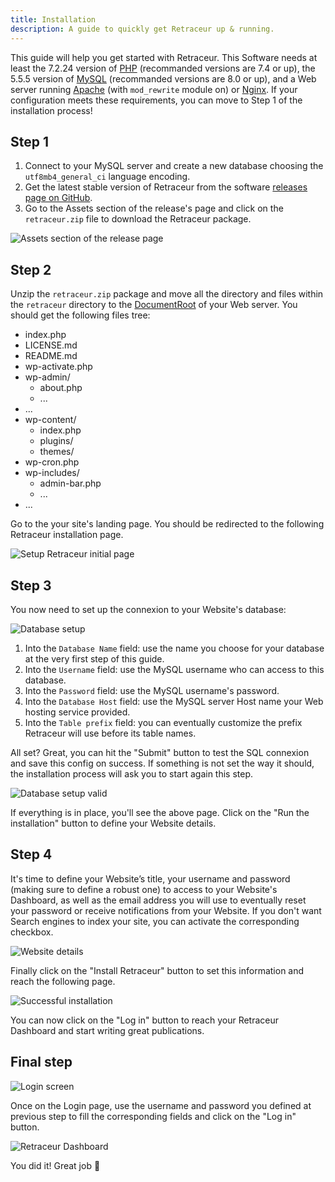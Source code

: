 ```yaml
---
title: Installation
description: A guide to quickly get Retraceur up & running.
---
```



This guide will help you get started with Retraceur. This Software needs at least the 7.2.24 version of [PHP](https://www.php.net/) (recommanded versions are 7.4 or up), the 5.5.5 version of [MySQL](https://www.mysql.com/) (recommanded versions are 8.0 or up), and a Web server running [Apache](https://httpd.apache.org/) (with `mod_rewrite` module on) or [Nginx](https://nginx.org/). If your configuration meets these requirements, you can move to Step 1 of the installation process!

## Step 1

1. Connect to your MySQL server and create a new database choosing the `utf8mb4_general_ci` language encoding.
2. Get the latest stable version of Retraceur from the software [releases page on GitHub](https://github.com/retraceur/coeur/releases).
3. Go to the Assets section of the release's page and click on the `retraceur.zip` file to download the Retraceur package.

![Assets section of the release page](../../../assets/images/install-us-001.png)

## Step 2

Unzip the `retraceur.zip` package and move all the directory and files within the  `retraceur` directory to the [DocumentRoot](https://httpd.apache.org/docs/2.4/en/urlmapping.html#documentroot) of your Web server. You should get the following files tree:

<FileTree>

- index.php
- LICENSE.md
- README.md
- wp-activate.php
- wp-admin/
  - about.php
  - ...
- ...
- wp-content/
  - index.php
  - plugins/
  - themes/
- wp-cron.php
- wp-includes/
  - admin-bar.php
  - ...
- ...

</FileTree>

Go to the your site's landing page. You should be redirected to the following Retraceur installation page.

![Setup Retraceur initial page](../../../assets/images/install-us-002.png)

## Step 3

You now need to set up the connexion to your Website's database:

![Database setup](../../../assets/images/install-us-003.png)

1. Into the `Database Name` field: use the name you choose for your database at the very first step of this guide.
2. Into the `Username` field: use the MySQL username who can access to this database.
3. Into the `Password` field: use the MySQL username's password.
4. Into the `Database Host` field: use the MySQL server Host name your Web hosting service provided.
5. Into the `Table prefix` field: you can eventually customize the prefix Retraceur will use before its table names.

All set? Great, you can hit the "Submit" button to test the SQL connexion and save this config on success. If something is not set the way it should, the installation process will ask you to start again this step.

![Database setup valid](../../../assets/images/install-us-004.png)

If everything is in place, you'll see the above page. Click on the "Run the installation" button to define your Website details.

## Step 4

It's time to define your Website’s title, your username and password (making sure to define a robust one) to access to your Website's Dashboard, as well as the email address you will use to eventually reset your password or receive notifications from your Website. If you don't want Search engines to index your site, you can activate the corresponding checkbox.

![Website details](../../../assets/images/install-us-005.png)

Finally click on the "Install Retraceur" button to set this information and reach the following page.

![Successful installation](../../../assets/images/install-us-006.png)

You can now click on the "Log in" button to reach your Retraceur Dashboard and start writing great publications.

## Final step

![Login screen](../../../assets/images/install-us-007.png)

Once on the Login page, use the username and password you defined at previous step to fill the corresponding fields and click on the "Log in" button.

![Retraceur Dashboard](../../../assets/images/install-us-008.png)

You did it! Great job 🤝